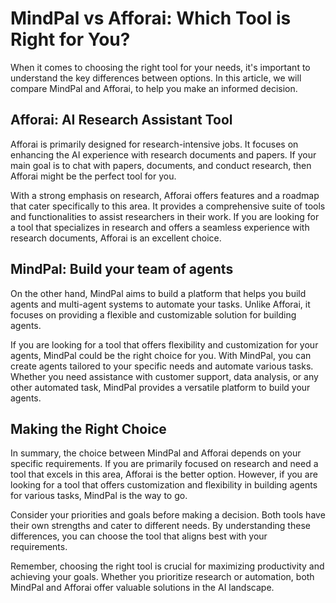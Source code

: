 # MindPal vs Afforai: Which Tool is Right for You?

When it comes to choosing the right tool for your needs, it's important to understand the key differences between options. In this article, we will compare MindPal and Afforai, to help you make an informed decision.

## Afforai: AI Research Assistant Tool

Afforai is primarily designed for research-intensive jobs. It focuses on enhancing the AI experience with research documents and papers. If your main goal is to chat with papers, documents, and conduct research, then Afforai might be the perfect tool for you.

With a strong emphasis on research, Afforai offers features and a roadmap that cater specifically to this area. It provides a comprehensive suite of tools and functionalities to assist researchers in their work. If you are looking for a tool that specializes in research and offers a seamless experience with research documents, Afforai is an excellent choice.

## MindPal: Build your team of agents

On the other hand, MindPal aims to build a platform that helps you build agents and multi-agent systems to automate your tasks. Unlike Afforai, it focuses on providing a flexible and customizable solution for building agents.

If you are looking for a tool that offers flexibility and customization for your agents, MindPal could be the right choice for you. With MindPal, you can create agents tailored to your specific needs and automate various tasks. Whether you need assistance with customer support, data analysis, or any other automated task, MindPal provides a versatile platform to build your agents.

## Making the Right Choice

In summary, the choice between MindPal and Afforai depends on your specific requirements. If you are primarily focused on research and need a tool that excels in this area, Afforai is the better option. However, if you are looking for a tool that offers customization and flexibility in building agents for various tasks, MindPal is the way to go.

Consider your priorities and goals before making a decision. Both tools have their own strengths and cater to different needs. By understanding these differences, you can choose the tool that aligns best with your requirements.

Remember, choosing the right tool is crucial for maximizing productivity and achieving your goals. Whether you prioritize research or automation, both MindPal and Afforai offer valuable solutions in the AI landscape.